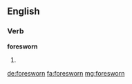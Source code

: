 ==English==

===Verb===
'''foresworn'''

# {{en-past of|foreswear}}

[[de:foresworn]]
[[fa:foresworn]]
[[mg:foresworn]]